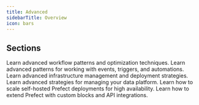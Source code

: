 ```yaml
---
title: Advanced
sidebarTitle: Overview
icon: bars
---
```


## Sections

<CardGroup cols={3}>
  <Card title="Workflows" icon="play" href="/v3/advanced/caching">
    Learn advanced workflow patterns and optimization techniques.
  </Card>
  <Card title="Automations" icon="robot" href="/v3/advanced/use-custom-event-grammar">
    Learn advanced patterns for working with events, triggers, and automations.
  </Card>
  <Card title="Workflow Infrastructure" icon="city" href="/v3/advanced/daemonize-processes">
    Learn advanced infrastructure management and deployment strategies.
  </Card>
  <Card title="Platform" icon="server" href="/v3/advanced/infrastructure-as-code">
    Learn advanced strategies for managing your data platform.
  </Card>
  <Card title="Scaling" icon="square-caret-up" href="/v3/advanced/self-hosted">
    Learn how to scale self-hosted Prefect deployments for high availability.
  </Card>
  <Card title="Extensibility" icon="code" href="/v3/advanced/api-client">
    Learn how to extend Prefect with custom blocks and API integrations.
  </Card>
</CardGroup>
